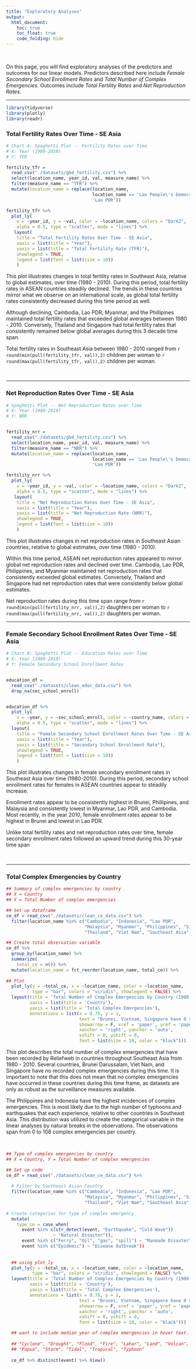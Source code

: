 ```yaml
---
title: "Exploratory Analyses"
output: 
  html_document:
    toc: true
    toc_float: true
    code_folding: hide
---
```


&nbsp;  

On this page, you will find exploratory analyses of the predictors and outcomes for our linear models. Predictors described here include *Female Secondary School Enrollment Rates* and *Total Number of Complex Emergencies*. Outcomes include *Total Fertility Rates* and *Net Reproduction Rates*.

---------------------

```r
library(tidyverse)
library(plotly)
library(readr)
```


### Total Fertility Rates Over Time - SE Asia

```r
# Chart A: Spaghetti Plot -- Fertility Rates over Time
# X: Year (1980-2010)
# Y: TFR 

fertility_tfr = 
  read_csv("./datasets/gbd_fertility.csv") %>% 
  select(location_name, year_id, val, measure_name) %>%
  filter(measure_name == "TFR") %>% 
  mutate(location_name = replace(location_name, 
                                 location_name == 'Lao People\'s Democratic Republic',
                                 'Lao PDR'))  

fertility_tfr %>% 
  plot_ly(
    x = ~year_id, y = ~val, color = ~location_name, colors = "Dark2",
    alpha = 0.5, type = "scatter", mode = "lines") %>%
   layout(
    title = "Total Fertility Rates Over Time - SE Asia",
    xaxis = list(title = "Year"),
    yaxis = list(title = "Total Fertility Rate (TFR)"),
    showlegend = TRUE, 
    legend = list(font = list(size = 10))
    )
```
This plot illustrates changes in total fertility rates in Southeast Asia, relative to global estimates, over time (1980 - 2010). During this period, total fertility rates in ASEAN countries steadily declined. The trends in these countries mirror what we observe on an international scale, as global total fertility rates consistently decreased during this time period as well. 

Although declining, Cambodia, Lao PDR, Myanmar, and the Phillipines maintained total fertility rates that exceeded global averages between 1980 - 2010. Conversely, Thailand and Singapore had total fertility rates that consistently remained below global averages during this 3 decade time span. 

Total fertility rates in Southeast Asia between 1980 - 2010 ranged from `r round(min(pull(fertility_tfr, val)),2)` children per woman to `r round(max(pull(fertility_tfr, val)),2)` children per woman.


&nbsp;  

-----------------------------------------------------------------------

### Net Reproduction Rates Over Time - SE Asia
```r
# Spaghetti Plot -- Net Reproduction Rates over Time
# X: Year (1980-2010)
# Y: NRR


fertility_nrr = 
  read_csv("./datasets/gbd_fertility.csv") %>% 
  select(location_name, year_id, val, measure_name) %>%
  filter(measure_name == "NRR") %>% 
  mutate(location_name = replace(location_name, 
                                 location_name == 'Lao People\'s Democratic Republic',
                                 'Lao PDR'))  

fertility_nrr %>% 
  plot_ly(
    x = ~year_id, y = ~val, color = ~location_name, colors = "Dark2",
    alpha = 0.5, type = "scatter", mode = "lines") %>%
   layout(
    title = "Net Reproduction Rates Over Time - SE Asia",
    xaxis = list(title = "Year"),
    yaxis = list(title = "Net Reproduction Rate (NRR)"),
    showlegend = TRUE, 
    legend = list(font = list(size = 10))
    )
```
This plot illustrates changes in net reproduction rates in Southeast Asian countries, relative to global estimates, over time (1980 - 2010). 

Within this time period, ASEAN net reproduction rates appeared to mirror global net reproduction rates and declined over time. Cambodia, Lao PDR, Philippines, and Myanmar maintained net reproduction rates that consistently exceeded global estimates. Conversely, Thailand and Singapore had net reproduction rates that were consistently below global estimates. 

Net reproduction rates during this time span range from `r round(min(pull(fertility_nrr, val)),2)` daughters per woman to `r round(max(pull(fertility_nrr, val)),2)` daughters per woman. 

-----------------------------------------------------------------------


### Female Secondary School Enrollment Rates Over Time - SE Asia

```r
# Chart B: Spaghetti Plot -- Education Rates over Time
# X: Year (1980-2010)
# Y: Female Secondary School Enrollment Rates  


education_df = 
  read_csv("./datasets/clean_educ_data.csv") %>%
  drop_na(sec_school_enroll)


education_df %>% 
  plot_ly(
    x = ~year, y = ~sec_school_enroll, color = ~country_name, colors = "Dark2",
    alpha = 0.5, type = "scatter", mode = "lines") %>%
  layout(
    title = "Female Secondary School Enrollment Rates Over Time - SE Asia",
    xaxis = list(title = "Year"),
    yaxis = list(title = "Secondary School Enrollment Rate"),
    showlegend = TRUE, 
    legend = list(font = list(size = 10))
    ) 
```
This plot illustrates changes in female secondary enrollment rates in Southeast Asia over time (1980-2010). During this period, secondary school enrollment rates for females in ASEAN countries appear to steadily increase. 

Enrollment rates appear to be consistently highest in Brunei, Phillipines, and Malaysia and consistently lowest in Myanmar, Lao PDR, and Cambodia. Most recently, in the year 2010, female enrollment rates appear to be highest in Brunei and lowest in Lao PDR. 

Unlike total fertility rates and net reproduction rates over time, female secondary enrollment rates followed an upward trend during this 30-year time span
 

&nbsp;  

-----------------------------------------------------------------------

### Total Complex Emergencies by Country

```r
## Summary of complex emergencies by country 
## X = Country
## Y = Total Number of complex emergencies

## Set up dataframe
ce_df = read_csv("./datasets/clean_ce_data.csv") %>% 
  filter(location_name %in% c("Cambodia", "Indonesia", "Lao PDR", 
                              "Malaysia", "Myanmar", "Philippines", "Singapore", 
                              "Thailand", "Viet Nam", "Southeast Asia", "South Asia"))

## Create total observation variable
ce_df %>% 
  group_by(location_name) %>% 
  summarize(
    total_ce = n()) %>% 
  mutate(location_name = fct_reorder(location_name, total_ce)) %>% 
  
## Plot
  plot_ly(y = ~total_ce, x = ~location_name, color = ~location_name,
          type = "bar", colors = "viridis", showlegend = FALSE) %>% 
  layout(title = 'Total Number of Complex Emergencies by Country (1980 - 2010)',
         xaxis = list(title = 'Country'),
         yaxis = list(title = 'Total Complex Emergencies'), 
         annotations = list(x = 0.75, y = 1, 
                            text = "Brunei, Vietnam, Singapore have 0 recorded CEs", 
                            showarrow = F, xref = 'paper', yref = 'paper', 
                            xanchor = 'right', yanchor = 'auto', 
                            xshift = 0, yshift = 0,
                            font = list(size = 10, color = "black")))
```

This plot describes the total number of complex emergencies that have been recorded by Reliefweb in countries throughout Southeast Asia from 1980 - 2010. Several countries, Brunei Darussalam, Viet Nam, and Singapore have no recorded complex emergencies during this time. It is important to note that this does not mean that no complex emergencies have occurred in these countries during this time frame, as datasets are only as robust as the surveillance measures available.

The Philippines and Indonesia have the highest incidences of complex emergencies. This is most likely due to the high number of typhoons and earthquakes that each experience, relative to other countries in Southeast Asia. This distribution was utilized to create the categorical variable in the linear analyses by natural breaks in the observations. The observations span from 0 to 108 complex emergencies per country. 


&nbsp;  


```r
## Type of complex emergencies by country 
## X = Country, Y = Total Number of complex emergencies

## Set up code
ce_df = read_csv("./datasets/clean_ce_data.csv") %>% 
  
  # Filter by Southeast Asian Country
  filter(location_name %in% c("Cambodia", "Indonesia", "Lao PDR", 
                              "Malaysia", "Myanmar", "Philippines", "Singapore", 
                              "Thailand", "Viet Nam", "Southeast Asia", "South Asia")) %>% 
  
# Create categories for type of complex emergency
  mutate(
    type_ce = case_when(
      event %in% c(str_detect(event, "Earthquake", "Cold Wave")) 
                  ~ "Natural Disaster")),
      event %in% c("Ferry", "Oil", "gas", "spill") ~ "Manmade Disaster",
      event %in% c("Epidemic") ~ "Disease Outbreak"))
  
  
  ## using plot_ly
  plot_ly(y = ~total_ce, x = ~location_name, color = ~location_name,
          type = "bar", colors = "viridis", showlegend = FALSE) %>% 
  layout(title = 'Total Number of Complex Emergencies by Country (1980 - 2010)',
         xaxis = list(title = 'Country'),
         yaxis = list(title = 'Total Complex Emergencies'), 
         annotations = list(x = 0.75, y = 1, 
                            text = "Brunei, Vietnam, Singapore have 0 recorded CEs", 
                            showarrow = F, xref = 'paper', yref = 'paper', 
                            xanchor = 'right', yanchor = 'auto', 
                            xshift = 0, yshift = 0,
                            font = list(size = 10, color = "black")))

  ## want to include median year of complex emergencies in hover text. will work on that. maybe also most often type of CE
  
  ## "Cyclone", "Drought", "Flood", "Fire", "Lahar", "Land", "Volcan", "Mudslide", 
  ## "Papua", "Storm", "Tidal", "Tropical", "Typhoon"
  
  ce_df %>% distinct(event) %>% View()
```




















